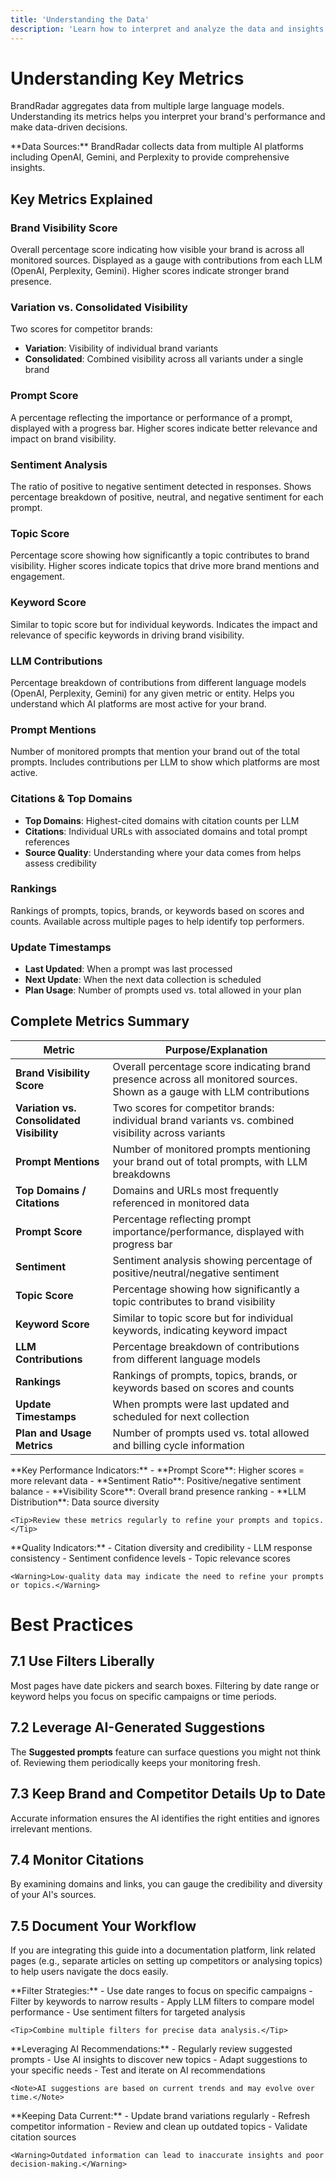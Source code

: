 ```yaml
---
title: 'Understanding the Data'
description: 'Learn how to interpret and analyze the data and insights provided by BrandRadar'
---
```


# Understanding Key Metrics

BrandRadar aggregates data from multiple large language models. Understanding its metrics helps you interpret your brand's performance and make data-driven decisions.

<Info>
**Data Sources:** BrandRadar collects data from multiple AI platforms including OpenAI, Gemini, and Perplexity to provide comprehensive insights.
</Info>

## Key Metrics Explained

### Brand Visibility Score
Overall percentage score indicating how visible your brand is across all monitored sources. Displayed as a gauge with contributions from each LLM (OpenAI, Perplexity, Gemini). Higher scores indicate stronger brand presence.

### Variation vs. Consolidated Visibility
Two scores for competitor brands:
- **Variation**: Visibility of individual brand variants
- **Consolidated**: Combined visibility across all variants under a single brand

### Prompt Score
A percentage reflecting the importance or performance of a prompt, displayed with a progress bar. Higher scores indicate better relevance and impact on brand visibility.

### Sentiment Analysis
The ratio of positive to negative sentiment detected in responses. Shows percentage breakdown of positive, neutral, and negative sentiment for each prompt.

### Topic Score
Percentage score showing how significantly a topic contributes to brand visibility. Higher scores indicate topics that drive more brand mentions and engagement.

### Keyword Score
Similar to topic score but for individual keywords. Indicates the impact and relevance of specific keywords in driving brand visibility.

### LLM Contributions
Percentage breakdown of contributions from different language models (OpenAI, Perplexity, Gemini) for any given metric or entity. Helps you understand which AI platforms are most active for your brand.

### Prompt Mentions
Number of monitored prompts that mention your brand out of the total prompts. Includes contributions per LLM to show which platforms are most active.

### Citations & Top Domains
- **Top Domains**: Highest-cited domains with citation counts per LLM
- **Citations**: Individual URLs with associated domains and total prompt references
- **Source Quality**: Understanding where your data comes from helps assess credibility

### Rankings
Rankings of prompts, topics, brands, or keywords based on scores and counts. Available across multiple pages to help identify top performers.

### Update Timestamps
- **Last Updated**: When a prompt was last processed
- **Next Update**: When the next data collection is scheduled
- **Plan Usage**: Number of prompts used vs. total allowed in your plan

## Complete Metrics Summary

| Metric | Purpose/Explanation |
|--------|-------------------|
| **Brand Visibility Score** | Overall percentage score indicating brand presence across all monitored sources. Shown as a gauge with LLM contributions |
| **Variation vs. Consolidated Visibility** | Two scores for competitor brands: individual brand variants vs. combined visibility across variants |
| **Prompt Mentions** | Number of monitored prompts mentioning your brand out of total prompts, with LLM breakdowns |
| **Top Domains / Citations** | Domains and URLs most frequently referenced in monitored data |
| **Prompt Score** | Percentage reflecting prompt importance/performance, displayed with progress bar |
| **Sentiment** | Sentiment analysis showing percentage of positive/neutral/negative sentiment |
| **Topic Score** | Percentage showing how significantly a topic contributes to brand visibility |
| **Keyword Score** | Similar to topic score but for individual keywords, indicating keyword impact |
| **LLM Contributions** | Percentage breakdown of contributions from different language models |
| **Rankings** | Rankings of prompts, topics, brands, or keywords based on scores and counts |
| **Update Timestamps** | When prompts were last updated and scheduled for next collection |
| **Plan and Usage Metrics** | Number of prompts used vs. total allowed and billing cycle information |

<AccordionGroup>
  <Accordion icon="chart-line" title="Interpreting Metrics">
    **Key Performance Indicators:**
    - **Prompt Score**: Higher scores = more relevant data
    - **Sentiment Ratio**: Positive/negative sentiment balance
    - **Visibility Score**: Overall brand presence ranking
    - **LLM Distribution**: Data source diversity
    
    <Tip>Review these metrics regularly to refine your prompts and topics.</Tip>
  </Accordion>
  
  <Accordion icon="balance-scale" title="Data Quality Assessment">
    **Quality Indicators:**
    - Citation diversity and credibility
    - LLM response consistency
    - Sentiment confidence levels
    - Topic relevance scores
    
    <Warning>Low-quality data may indicate the need to refine your prompts or topics.</Warning>
  </Accordion>
</AccordionGroup>


# Best Practices

## 7.1 Use Filters Liberally

Most pages have date pickers and search boxes. Filtering by date range or keyword helps you focus on specific campaigns or time periods.

## 7.2 Leverage AI-Generated Suggestions

The **Suggested prompts** feature can surface questions you might not think of. Reviewing them periodically keeps your monitoring fresh.

## 7.3 Keep Brand and Competitor Details Up to Date

Accurate information ensures the AI identifies the right entities and ignores irrelevant mentions.

## 7.4 Monitor Citations

By examining domains and links, you can gauge the credibility and diversity of your AI's sources.

## 7.5 Document Your Workflow

If you are integrating this guide into a documentation platform, link related pages (e.g., separate articles on setting up competitors or analysing topics) to help users navigate the docs easily.

<AccordionGroup>
  <Accordion icon="filter" title="Effective Filtering">
    **Filter Strategies:**
    - Use date ranges to focus on specific campaigns
    - Filter by keywords to narrow results
    - Apply LLM filters to compare model performance
    - Use sentiment filters for targeted analysis
    
    <Tip>Combine multiple filters for precise data analysis.</Tip>
  </Accordion>
  
  <Accordion icon="lightbulb" title="AI Suggestions">
    **Leveraging AI Recommendations:**
    - Regularly review suggested prompts
    - Use AI insights to discover new topics
    - Adapt suggestions to your specific needs
    - Test and iterate on AI recommendations
    
    <Note>AI suggestions are based on current trends and may evolve over time.</Note>
  </Accordion>
  
  <Accordion icon="refresh" title="Data Maintenance">
    **Keeping Data Current:**
    - Update brand variations regularly
    - Refresh competitor information
    - Review and clean up outdated topics
    - Validate citation sources
    
    <Warning>Outdated information can lead to inaccurate insights and poor decision-making.</Warning>
  </Accordion>
</AccordionGroup>

